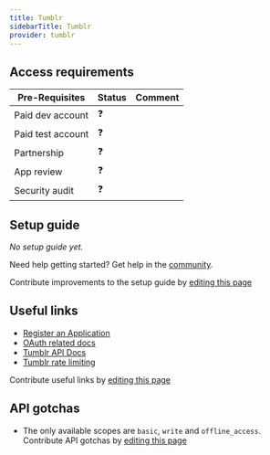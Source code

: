 ```yaml
---
title: Tumblr
sidebarTitle: Tumblr
provider: tumblr
---
```




<Overview />
<PreBuiltTooling provider={providers[pageMetadata.provider]} />
<PreBuiltUseCases />

## Access requirements
| Pre-Requisites | Status | Comment|
| - | - | - |
| Paid dev account | ❓ |  |
| Paid test account | ❓ |  |
| Partnership | ❓ | |
| App review | ❓ |  |
| Security audit | ❓ | |


## Setup guide

_No setup guide yet._

<Tip>Need help getting started? Get help in the [community](https://nango.dev/slack).</Tip>

<Note>Contribute improvements to the setup guide by [editing this page](https://github.com/nangohq/nango/tree/master/docs-v2/integrations/all/tumblr.mdx)</Note>


## Useful links

-   [Register an Application](https://www.tumblr.com/oauth/apps)
-   [OAuth related docs](https://www.tumblr.com/docs/en/api/v2#oauth2-authorization)
-   [Tumblr API Docs](https://www.tumblr.com/docs/en/api/v2)
-   [Tumblr rate limiting](https://www.tumblr.com/docs/en/api/v2#rate-limits)

<Note>Contribute useful links by [editing this page](https://github.com/nangohq/nango/tree/master/docs-v2/integrations/all/tumblr.mdx)</Note>

## API gotchas
-   The only available scopes are `basic`, `write` and `offline_access`.
<Note>Contribute API gotchas by [editing this page](https://github.com/nangohq/nango/tree/master/docs-v2/integrations/all/tumblr.mdx)</Note>
